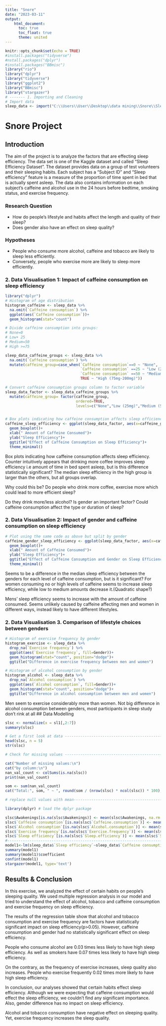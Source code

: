 ```yaml
---
title: "Snore"
date: "2023-03-11"
output: 
    html_document:
      toc: true
      toc_float: true
      theme: united
---
```


```r
knitr::opts_chunk$set(echo = TRUE)
#install.packages("tidyverse")
#nstall.packages("dplyr")
#install.packages("BBmisc")
library("rio")
library("dplyr")
library("tidyverse")
library("ggplot2")
library("BBmisc")
library("stargazer")
# ------- 1. Importing and Cleaning
# Import data
sleep_data <- import("C:\\Users\\User\\Desktop\\data mining\\Snore\\Sleep_Efficiency.csv")
```

# Snore Project
## Introduction

The aim of the project is to analyze the factors that are effecting sleep efficiency. The data set
is one of the Kaggle dataset and called "Sleep Efficiency Dataset". The dataset provides data on a group of test volunteers and their sleeping habits. Each subject has a "Subject ID" and "Sleep efficiency" feature is a measure of the proportion of time spent in bed that is actually spent asleep.
The data also contains information on each subject's caffeine and alcohol use in the 24 hours before bedtime, smoking status, and exercise frequency.

### Research Question
- How do people's lifestyle and habits affect the length and quality of their sleep?
- Does gender also have an effect on sleep quality?

### Hypotheses
- People who consume more alcohol, caffeine and tobacco are likely to sleep less efficiently.
- Conversely, people who exercise more are likely to sleep more efficiently.

### 2. Data Visualisation 1: Impact of caffeine consumption on sleep efficiency

```r

library("dplyr")
# Histogram of age distribution
histogram_caffeine <- sleep_data %>% 
  na.omit(`Caffeine consumption`) %>% 
  ggplot(aes(`Caffeine consumption`))+
  geom_histogram(stat="count")

# Divide caffeine consumption into groups:
# None=0
# Low+ 25
# Medium=50
# High >=75

sleep_data_caffeine_groups <- sleep_data %>% 
  na.omit(`Caffeine consumption`) %>% 
  mutate(caffeine_group=case_when(`Caffeine consumption`==0 ~ "None",
                                  `Caffeine consumption` ==25 ~ "Low (25mg)",
                                  `Caffeine consumption` ==50 ~ "Medium (50mg)",
                                  TRUE ~ "High (75mg-200mg)"))

# Convert caffeine consumption groups column to factor variable 
sleep_data_factor <- sleep_data_caffeine_groups %>% 
  mutate(caffeine_group= factor(caffeine_group,
                                ordered=TRUE,
                                levels=c("None","Low (25mg)","Medium (50mg)","High (75mg-200mg)")))


# Box plots indicating how caffeine consumption affects sleep efficiency
caffeine_sleep_efficiency <- ggplot(sleep_data_factor, aes(x=caffeine_group, y=`Sleep efficiency`)) + 
  geom_boxplot()+
  xlab(" Amount of Caffeine Consumed")+
  ylab("Sleep Efficiency")+
  ggtitle("Effect of Caffeine Consumption on Sleep Efficiency")+
  theme_minimal()
```
Box plots indicating how caffeine consumption affects sleep efficiency.
Counter intuitively appears that drinking more coffee improves sleep efficiency i.e amount of time in bed spent asleep, but is this difference statistically significant? The median
sleep efficiency in the high group is larger than the others, but all groups overlap.

Why could this be? Do people who drink more coffee, exercise more which could lead to more efficient sleep? 

Do they drink more/less alcohol? Is gender an important factor? Could caffeine consumption affect the type or duration of sleep?


### 2. Data Visualisation 2: Impact of gender and caffeine consumption on sleep efficiency


```r
# Plot using the same code as above but split by gender
caffeine_gender_sleep_efficiency <- ggplot(sleep_data_factor, aes(x=caffeine_group, y=`Sleep efficiency`, fill=Gender)) + 
  geom_boxplot()+
  xlab(" Amount of Caffeine Consumed")+
  ylab("Sleep Efficiency")+
  ggtitle("Effect of Caffeine Consumption and Gender on Sleep Efficiency")+
  theme_minimal()
```

Seems to be a difference in the median sleep efficiency between the genders for each level of caffeine consumption, but is it significant? For women consuming no or high levels of caffeine seems to increase sleep efficiency, while low to medium amounts decrease it.(Quadratic shape?) 

Mens' sleep efficiency seems to increase with the amount of caffeine consumed. Seems unlikely caused by caffeine affecting men and women in different ways, instead likely to have different lifestyles.

### 2. Data Visualisation 3. Comparison of lifestyle choices between genders
```r

# Histogram of exercise frequency by gender
histogram_exercise <- sleep_data %>% 
  drop_na(`Exercise frequency`) %>% 
  ggplot(aes(`Exercise frequency`, fill=Gender))+
  geom_histogram(stat="count", position="dodge")+
  ggtitle("Difference in exercise frequency between men and women")

# Histogram of alcohol consumption by gender
histogram_alcohol <- sleep_data %>% 
  drop_na(`Alcohol consumption`) %>% 
  ggplot(aes(`Alcohol consumption`, fill=Gender))+
  geom_histogram(stat="count", position="dodge")+
  ggtitle("Difference in alcohol consumption between men and women")


```
Men seem to exercise considerably more than women.
Not big difference in alcohol consumption between genders, most participants in sleep study don't rink at all
## Data Modelling

```r
slsc <- normalize(x = sl1[,2:7])
summary(slsc)

# Get a first look at data ------------------------------------------------------
head(slsc, n = 5)
str(slsc)

# Check for missing values ------------------------------------------------------

cat("Number of missing values:\n")
cat("by column:\n")
nan_val_count <- colSums(is.na(slsc))
print(nan_val_count)

som <- sum(nan_val_count)
cat("Total:", som, " ~ ", round(som / (nrow(slsc) * ncol(slsc)) * 100), "% of the dataset\n")

# replace null values with mean-------------------------------------------------

library(dplyr) # load the dplyr package

slsc$Awakenings[is.na(slsc$Awakenings)] <- mean(slsc$Awakenings, na.rm = TRUE)
slsc$`Caffeine consumption`[is.na(slsc$`Caffeine.consumption`)] <- mean(slsc$`Caffeine.consumption`, na.rm = TRUE)
slsc$`Alcohol consumption`[is.na(slsc$`Alcohol.consumption`)] <- mean(slsc$`Alcohol.consumption`, na.rm = TRUE)
slsc$`Exercise frequency`[is.na(slsc$`Exercise.frequency`)] <- mean(slsc$`Exercise.frequency`, na.rm = TRUE)
slsc$`Sleep efficiency`[is.na(slsc$`Sleep.efficiency`)] <- mean(slsc$`Sleep.efficiency`, na.rm = TRUE)
#--------------------------------------------------------------------------------
model1<-lm(sleep_data$`Sleep efficiency`~sleep_data$`Caffeine consumption`+sleep_data$`Alcohol consumption`+sleep_data$`Smoking status`+sleep_data$`Exercise frequency`)
summary(model1)
summary(model1)$coefficient
confint(model1)
stargazer(model1, type='text')

```

## Results & Conclusion

In this exercise, we analyzed the effect of certain habits on people's sleeping quality. We used multiple regression analysis in our model and tried to understand the effect of alcohol, tobacco and caffeine consumption and exercise frequency on sleep efficiency. 

The results of the regression table show that alcohol and tobacco consumption and exercise frequency are factors have statistically significant impact on sleep efficiency(p>0.05). However, caffeine consumption and gender had no statistically significant effect on sleep efficiency.  

People who consume alcohol are 0.03 times less likely to have high sleep efficiency. As well as smokers have 0.07 times less likely to have high sleep efficiency.

On the contrary, as the frequency of exercise increases, sleep quality also increases. People who exercise frequently 0.02 times more likely to have high sleep efficiency. 

In conclusion, our analyses showed that certain habits effect sleep efficiency. Although we were expecting that caffeine consumption would effect the sleep efficiency, we couldn't find any significant importance. Also, gender difference has no impact on sleep efficiency.

Alcohol and tobacco consumption have negative effect on sleeping quality. Yet, exercise frequency increases the sleep quality.

